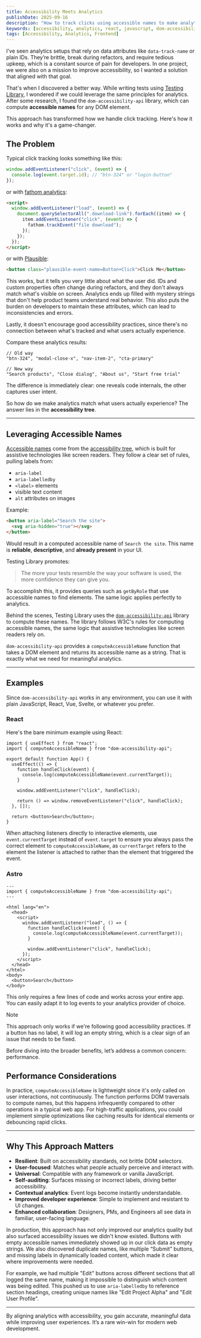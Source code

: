 ```yaml
---
title: Accessibility Meets Analytics
publishDate: 2025-09-16
description: "How to track clicks using accessible names to make analytics stable, meaningful, and framework-agnostic."
keywords: [accessibility, analytics, react, javascript, dom-accessibility-api]
tags: [Accessibility, Analytics, Frontend]
---
```


I’ve seen analytics setups that rely on data attributes like `data-track-name` or plain IDs. They’re brittle, break during refactors, and require tedious upkeep, which is a constant source of pain for developers. In one project, we were also on a mission to improve accessibility, so I wanted a solution that aligned with that goal.

That's when I discovered a better way. While writing tests using [Testing Library](https://testing-library.com/), I wondered if we could leverage the same principles for analytics. After some research, I found the `dom-accessibility-api` library, which can compute **accessible names** for any DOM element.

This approach has transformed how we handle click tracking. Here's how it works and why it's a game-changer.

## The Problem

Typical click tracking looks something like this:

```js
window.addEventListener("click", (event) => {
  console.log(event.target.id); // "btn-324" or "login-button"
});
```

or with [fathom analytics](https://usefathom.com/):

```html
<script>
  window.addEventListener("load", (event) => {
    document.querySelectorAll(".download-link").forEach((item) => {
      item.addEventListener("click", (event) => {
        fathom.trackEvent("file download");
      });
    });
  });
</script>
```

or with [Plausible](https://plausible.io/docs/custom-event-goals):

```html
<button class="plausible-event-name=Button+Click">Click Me</button>
```

This works, but it tells you very little about what the user did. IDs and custom properties often change during refactors, and they don't always match what's visible on screen. Analytics ends up filled with mystery strings that don't help product teams understand real behavior. This also puts the burden on developers to maintain these attributes, which can lead to inconsistencies and errors.

Lastly, it doesn't encourage good accessibility practices, since there's no connection between what's tracked and what users actually experience.

Compare these analytics results:

```
// Old way
"btn-324", "modal-close-x", "nav-item-2", "cta-primary"

// New way
"Search products", "Close dialog", "About us", "Start free trial"
```

The difference is immediately clear: one reveals code internals, the other captures user intent.

So how do we make analytics match what users actually experience? The answer lies in the **accessibility tree**.

---

## Leveraging Accessible Names

[Accessible names](https://w3c.github.io/accname/) come from the [accessibility tree](https://developer.mozilla.org/en-US/docs/Glossary/Accessibility_tree), which is built for assistive technologies like screen readers. They follow a clear set of rules, pulling labels from:

- `aria-label`
- `aria-labelledby`
- `<label>` elements
- visible text content
- `alt` attributes on images

Example:

```html
<button aria-label="Search the site">
  <svg aria-hidden="true"></svg>
</button>
```

Would result in a computed accessible name of `Search the site`. This name is **reliable**, **descriptive**, and **already present** in your UI.

Testing Library promotes:

> The more your tests resemble the way your software is used, the more confidence they can give you.

To accomplish this, it provides queries such as `getByRole` that use accessible names to find elements. The same logic applies perfectly to analytics.

Behind the scenes, Testing Library uses the [`dom-accessibility-api`](https://github.com/eps1lon/dom-accessibility-api) library to compute these names. The library follows W3C's rules for computing accessible names, the same logic that assistive technologies like screen readers rely on.

`dom-accessibility-api` provides a `computeAccessibleName` function that takes a DOM element and returns its accessible name as a string. That is exactly what we need for meaningful analytics.

---

## Examples

Since `dom-accessibility-api` works in any environment, you can use it with plain JavaScript, React, Vue, Svelte, or whatever you prefer.

### React

Here's the bare minimum example using React:

```tsx
import { useEffect } from "react";
import { computeAccessibleName } from "dom-accessibility-api";

export default function App() {
  useEffect(() => {
    function handleClick(event) {
      console.log(computeAccessibleName(event.currentTarget));
    }

    window.addEventListener("click", handleClick);

    return () => window.removeEventListener("click", handleClick);
  }, []);

  return <button>Search</button>;
}
```

When attaching listeners directly to interactive elements, use `event.currentTarget` instead of `event.target` to ensure you always pass the correct element to `computeAccessibleName`, as `currentTarget` refers to the element the listener is attached to rather than the element that triggered the event.

### Astro

```astro
---
import { computeAccessibleName } from "dom-accessibility-api";
---

<html lang="en">
  <head>
    <script>
      window.addEventListener("load", () => {
        function handleClick(event) {
          console.log(computeAccessibleName(event.currentTarget));
        }

        window.addEventListener("click", handleClick);
      });
    </script>
  </head>
</html>
<body>
  <button>Search</button>
</body>
```

This only requires a few lines of code and works across your entire app. You can easily adapt it to log events to your analytics provider of choice.

> [!NOTE]
> This approach only works if we're following good accessibility practices. If a button has no label, it will log an empty string, which is a clear sign of an issue that needs to be fixed.

Before diving into the broader benefits, let’s address a common concern: performance.

## Performance Considerations

In practice, `computeAccessibleName` is lightweight since it's only called on user interactions, not continuously. The function performs DOM traversals to compute names, but this happens infrequently compared to other operations in a typical web app. For high-traffic applications, you could implement simple optimizations like caching results for identical elements or debouncing rapid clicks.

---

## Why This Approach Matters

- **Resilient**: Built on accessibility standards, not brittle DOM selectors.
- **User-focused**: Matches what people actually perceive and interact with.
- **Universal**: Compatible with any framework or vanilla JavaScript.
- **Self-auditing**: Surfaces missing or incorrect labels, driving better accessibility.
- **Contextual analytics**: Event logs become instantly understandable.
- **Improved developer experience**: Simple to implement and resistant to UI changes.
- **Enhanced collaboration**: Designers, PMs, and Engineers all see data in familiar, user-facing language.

In production, this approach has not only improved our analytics quality but also surfaced accessibility issues we didn't know existed. Buttons with empty accessible names immediately showed up in our click data as empty strings. We also discovered duplicate names, like multiple “Submit” buttons, and missing labels in dynamically loaded content, which made it clear where improvements were needed.

For example, we had multiple "Edit" buttons across different sections that all logged the same name, making it impossible to distinguish which content was being edited. This pushed us to use `aria-labelledby` to reference section headings, creating unique names like "Edit Project Alpha" and "Edit User Profile".

---

By aligning analytics with accessibility, you gain accurate, meaningful data while improving user experiences. It’s a rare win-win for modern web development.
